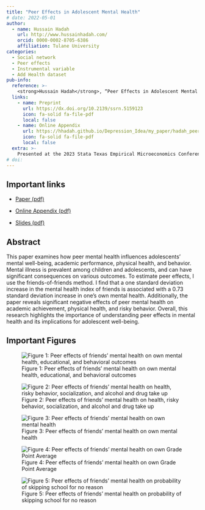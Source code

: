 ```yaml
---
title: "Peer Effects in Adolescent Mental Health"
# date: 2022-05-01
author:
  - name: Hussain Hadah
    url: http://www.hussainhadah.com/
    orcid: 0000-0002-8705-6386
    affiliation: Tulane University
categories: 
  - Social network
  - Peer effects
  - Instrumental variable
  - Add Health dataset
pub-info:
  reference: >-
    <strong>Hussain Hadah</strong>, “Peer Effects in Adolescent Mental Health,” <em>Under Review</em>
  links:
    - name: Preprint
      url: https://dx.doi.org/10.2139/ssrn.5159123
      icon: fa-solid fa-file-pdf
      local: false
    - name: Online Appendix
      url: https://hhadah.github.io/Depression_Idea/my_paper/hadah_peer_effects_online_appendix.pdf
      icon: fa-solid fa-file-pdf
      local: false
  extra: >-
    Presented at the 2023 Stata Texas Empirical Microeconomics Conference and won the best graduate poster. Presented at the 93<sup>rd</sup> Southern Economic Association Annual Meeting.
# doi: 
---
```



## Important links

- [Paper (pdf)](https://hhadah.github.io/Depression_Idea/my_paper/hadah_peer_effects_preprint.pdf)

- [Online Appendix (pdf)](https://hhadah.github.io/Depression_Idea/my_paper/hadah_peer_effects_online_appendix.pdf)

- [Slides (pdf)](https://hhadah.github.io/Depression_Idea/presentations/feb-20-2024-lunch/hadah-feb-20.pdf)

## Abstract

This paper examines how peer mental health influences adolescents' mental well-being, academic performance, physical health, and behavior. Mental illness is prevalent among children and adolescents, and can have significant consequences on various outcomes. To estimate peer effects, I use the friends-of-friends method. I find that a one standard deviation increase in the mental health index of friends is associated with a 0.73 standard deviation increase in one's own mental health. Additionally, the paper reveals significant negative effects of peer mental health on academic achievement, physical health, and risky behavior. Overall, this research highlights the importance of understanding peer effects in mental health and its implications for adolescent well-being.

## Important Figures

<!-- Figure 1: Peer effects of friends' mental health on own mental health -->

![Figure 1: Peer effects of friends' mental health on own mental health, educational, and behavioral outcomes ](all-in-one-I.png)

![Figure 2: Peer effects of friends' mental health on health, risky behavior, socialization, and alcohol and drug take up](all-in-one-II.png)

![Figure 3: Peer effects of friends' mental health on own mental health](own-depression.png)

![Figure 4: Peer effects of friends' mental health on own Grade Point Average](gpa.png)

![Figure 5: Peer effects of friends' mental health on probability of skipping school for no reason](skip-school.png)

<!-- ## Citation

<p class="buttons" style="text-align:center;">
<a class="btn btn-danger" target="_blank" href="https://www.zotero.org/save?type=doi&q=10.1111/1758-5899.12984">{{< ai zotero >}}&emsp;Add to Zotero {{< fa square-arrow-up-right >}}</a>
</p>

```bibtex
@article{ChaudhryDotsonHeiss:2021,
    Author = {Suparna Chaudhry and Marc Dotson and Andrew Heiss},
    Doi = {10.1111/1758-5899.12984},
    Journal = {Global Policy},
    Month = {7},
    Number = {S5},
    Pages = {45--58},
    Title = {Who Cares About Crackdowns? Exploring the Role of Trust in Individual Philanthropy},
    Volume = {12},
    Year = {2021}}
``` -->